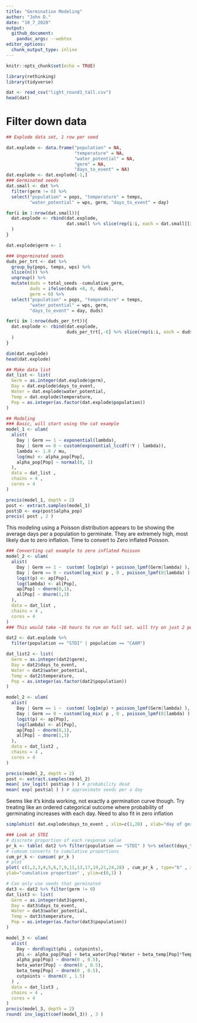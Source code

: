 ```yaml
---
title: "Germination Modeling"
author: "John D."
date: "10_7_2020"
output:
  github_document:
    pandoc_args: --webtex
editor_options: 
  chunk_output_type: inline
---
```


```r
knitr::opts_chunk$set(echo = TRUE)
```

```r
library(rethinking)
library(tidyverse)
```       

```r
dat <- read_csv("light_round1_tall.csv")
head(dat)
```
# Filter down data
```r
## Explode data set, 1 row per seed

dat.explode <- data.frame("population" = NA,
                          "temperature" = NA,
                          "water_potential" = NA,
                          "germ" = NA,
                          "days_to_event" = NA)
dat.explode <- dat.explode[-1,]
### Germinated seeds
dat.small <- dat %>%
  filter(germ != 0) %>%
  select("population" = pops, "temperature" = temps, 
         "water_potential" = wps, germ, "days_to_event" = day)

for(i in 1:nrow(dat.small)){
  dat.explode <- rbind(dat.explode,
                       dat.small %>% slice(rep(i:i, each = dat.small[[i,4]]))
  )
}

dat.explode$germ <- 1

### Ungerminated seeds
duds_per_trt <- dat %>%
  group_by(pops, temps, wps) %>%
  slice(n()) %>%
  ungroup() %>%
  mutate(duds = total_seeds -cumulative_germ,
         duds = ifelse(duds <0, 0, duds),
         germ = 0) %>%
  select("population" = pops, "temperature" = temps, 
         "water_potential" = wps, germ,
         "days_to_event" = day, duds)

for(i in 1:nrow(duds_per_trt)){
  dat.explode <- rbind(dat.explode,
                       duds_per_trt[,-6] %>% slice(rep(i:i, each = duds_per_trt[[i,6]]))
  )
}

dim(dat.explode)
head(dat.explode)
```

```r
## Make data list
dat_list <- list(
  Germ = as.integer(dat.explode$germ),
  Day = dat.explode$days_to_event,
  Water = dat.explode$water_potential,
  Temp = dat.explode$temperature,
  Pop = as.integer(as.factor(dat.explode$population))
)
```

```r
## Modeling
### Basic, will start using the cat example
model_1 <- ulam(
  alist(
    Day | Germ == 1 ~ exponential(lambda),
    Day | Germ == 0 ~ custom(exponential_lccdf(!Y | lambda)),
    lambda <- 1.0 / mu,
    log(mu) <- alpha_pop[Pop],
    alpha_pop[Pop] ~ normal(0, 1)
  ),
  data = dat_list ,
  chains = 4 ,
  cores = 4
)

precis(model_1, depth = 2)
post <- extract.samples(model_1)
post$D <- exp(post$alpha_pop)
precis( post , 2 )
```
This modeling using a Poisson distribution appears to be showing the average days per a population to germinate. They are extremely high, most likely due to zero inflation. Time to convert to Zero inflated Poisson.

```r
### Converting cat example to zero inflated Poisson
model_2 <- ulam(
  alist(
    Day | Germ == 1 ~  custom( log1m(p) + poisson_lpmf(Germ|lambda) ),
    Day | Germ == 0 ~ custom(log_mix( p , 0 , poisson_lpmf(0|lambda) ) ),
    logit(p) <- ap[Pop],
    log(lambda) <- al[Pop],
    ap[Pop] ~ dnorm(0,1),
    al[Pop] ~ dnorm(1,3)
  ),
  data = dat_list ,
  chains = 4 ,
  cores = 4
)
### This would take ~16 hours to run on full set. will try on just 2 pops
```

```r
dat2 <- dat.explode %>%
  filter(population == "STDI" | population == "CAAM")

dat_list2 <- list(
  Germ = as.integer(dat2$germ),
  Day = dat2$days_to_event,
  Water = dat2$water_potential,
  Temp = dat2$temperature,
  Pop = as.integer(as.factor(dat2$population))
)

model_2 <- ulam(
  alist(
    Day | Germ == 1 ~  custom( log1m(p) + poisson_lpmf(Germ|lambda) ),
    Day | Germ == 0 ~ custom(log_mix( p , 0 , poisson_lpmf(0|lambda) ) ),
    logit(p) <- ap[Pop],
    log(lambda) <- al[Pop],
    ap[Pop] ~ dnorm(0,1),
    al[Pop] ~ dnorm(1,3)
  ),
  data = dat_list2 ,
  chains = 4 ,
  cores = 4
)

precis(model_2, depth = 2)
post <- extract.samples(model_2)
mean( inv_logit( post$ap ) ) # probability dead
mean( exp( post$al ) ) # approximate seeds per a day
```

Seems like it's kinda working, not exactly a germination curve though. Try treating like an ordered categorical outcome where probability of germinating increases with each day. Need to also fit in zero inflation

```r
simplehist( dat.explode$days_to_event , xlim=c(1,28) , xlab="day of germination" )
```

```r
### Look at STDI
# discrete proportion of each response value
pr_k <- table( dat2 %>% filter(population == "STDI" ) %>% select(days_to_event)) / nrow(dat2 %>% filter(population == "STDI" ))
# cumsum converts to cumulative proportions
cum_pr_k <- cumsum( pr_k )
# plot
plot( c(1,2,3,4,5,6,7,9,11,13,17,19,21,24,28) , cum_pr_k , type="b" , xlab="germination" ,
ylab="cumulative proportion" , ylim=c(0,1) )
```

```r
# Can only use seeds that germinated
dat3 <- dat2 %>% filter(germ != 0)
dat_list3 <- list(
  Germ = as.integer(dat3$germ),
  Day = dat3$days_to_event,
  Water = dat3$water_potential,
  Temp = dat3$temperature,
  Pop = as.integer(as.factor(dat3$population))
)

model_3 <- ulam(
  alist(
    Day ~ dordlogit(phi , cutpoints),
    phi <- alpha_pop[Pop] + beta_water[Pop]*Water + beta_temp[Pop]*Temp,
    alpha_pop[Pop] ~ dnorm(0 , 0.5),
    beta_water[Pop] ~ dnorm(0 , 0.5),
    beta_temp[Pop] ~ dnorm(0 , 0.5),
    cutpoints ~ dnorm(0 , 1.5)
  ) ,
  data = dat_list3 ,
  chains = 4 ,
  cores = 4
)
precis(model_3, depth = 2)
round( inv_logit(coef(model_3)) , 3 )
```

